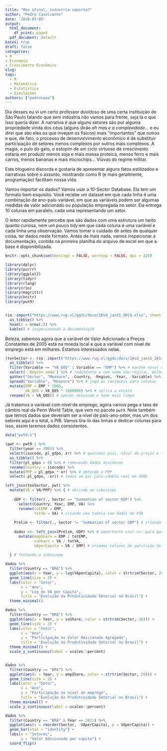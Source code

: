 ```yaml
---
title: "Mas afinal, indústria importa?"
author: "Pedro Cavalcante"
date: '2020-03-09'
output:
  html_document:
    df_print: paged
  pdf_document: default
katex: true
draft: false
categories:
- R
- Economia
- Crescimento Econômico
slug: 
tags:
  - R
  - Matemática
  - Estatística
  - Simulações
authors: ["pedrocava"]
---
```


Dia desses eu vi um certo professor duvidoso de uma certa instituição de São Paulo falando que sem indústria não vamos para frente, seja lá o que isso queria dizer. A narrativa é que alguns setores são por alguma propriedade vinda dos céus (alguns dirão _ah mas e a complexidade..._ e eu direi que são eles os que invejam os físicos) mais "importantes" que outros e que, de fato, o processo de desenvolvimento econômico é  de substituir participação de setores menos complexos por outros mais complexos. A magia, o pulo do gato, o estopim de um ciclo virtuoso de crescimento estaria em produzir menos soja e mais massa proteica, menos ferro e mais carros, menos bananas e mais microchips... Viúvas do regime militar. 

Este blogueiro discorda e gostaria de apresentar alguns fatos estilizados e narrativas sobre o assunto, mostrando como R (e mais geralmente, programação) facilitam nossa vida. 

Vamos importar os dados? Vamos usar a 10-Sector Database. Ela tem um formato bem esquisito. Você recebe um dataset em que cada linha é uma combinação de ano-país-variável, em que as variáveis podem ser algumas medidas de valor adicionado ou população empregada no setor. Ela entrega 10 colunas em paralelo, cada uma representando um setor.

O leitor rapidamente percebe que são dados com uma estrutura um tanto quanto curiosa, nem um pouco _tidy_ em que cada coluna é uma variável e cada linha uma observação. Vamos tomar o cuidado de antes de qualquer coisa, ter dados neste formato. Antes de mais nada, vamos inspecionar a documentação, contida na primeira planilha do arquivo de excel em que a base é disponibilizada. 

```R

knitr::opts_chunk$set(message = FALSE, warning = FALSE, dpi = 320)

library(dplyr)
library(purrr)
library(ggplot2)
library(tidyr)
library(rlang)
library(rio)
library(magrittr)
library(knitr)
library(pwt9)


rio::import("https://www.rug.nl/ggdc/docs/10sd_jan15_2014.xlsx", sheet = 1) %>%
  as_tibble() %>%
  head(n = nrow(.)) %>%
  kable() # inspecionando a documentação

```

Beleza, sabemos agora que a variável de Valor Adicionado a Preços Constantes de 2005 está na moeda local e que a variável com nível de emprego está em milhares. Estamos interessados nelas. 

```R

(tenSector <- rio::import("https://www.rug.nl/ggdc/docs/10sd_jan15_2014.xlsx", sheet = 2) %>%
  as_tibble() %>%
  filter(Variable == "VA_Q05" | Variable == "EMP") %>% # mantém nível de emprego e valor adicionado 
  select(-`Region code`) %>% # redundante e com nome não-regular, melhor tirar
  gather("Sector", "Measure", -Country, -Region, -Year, -Variable) %>% # traz colunas de setores para linhas
  spread("Variable", "Measure") %>% # joga as variáveis para colunas
  mutate(EMP = EMP * 1000,
         VA_Q05 = VA_Q05 * 1000000) %>% # aplica a escala
  rename(VA = VA_Q05)) # apenas deixando o nome mais limpo

```

Já tratamos a variável com nível de emprego, agora vamos pega a taxa de câmbio real da Penn World Table, que vem no pacote ``pwt9``. Note também que temos dados que deveriam ser a nível de país-ano-setor, mas um dos setores aqui é o total, o PIB. Vamos tira-lo das linhas e dedicar colunas para isso, assim teremos dados consistentes.

```R

data("pwt9.1")

(pwt <- pwt9.1 %>%
  filter(year == 2005) %>% 
  select(isocode, pl_gdpo, xr) %>% # queremos país, nível de preços e taxa de câmbio 
  as_tibble() %>%
  filter(pl_gdpo > 0) %>% # removendo dados duvidosos
  rename(Country = isocode) %>%
  mutate(PPP = pl_gdpo * xr) %>% # obtendo o PPP 
  select(-pl_gdpo, -xr)) # temos um par país-câmbio real em 2005

left_join(tenSector, pwt) %>%
  mutate(VA = VA/PPP) %>% { # abrindo um subescopo
    
    GDP <- filter(., Sector == "Summation of sector GDP") %>%
      select(Country, Year, EMP, VA) %>%
      rename(totEMP = EMP,
             totVA = VA) # criando uma tabela com dados de PIB
    
    Prelim <- filter(., Sector != "Summation of sector GDP") # criando uma com dados de setor
    
    dados <<- left_join(Prelim, GDP) %>% # importante usar <<- para que "dados" seja gerado no escopo acima
      mutate(empShare = EMP / totEMP,
             vaShare = VA / totVA,
             VAperCapita = VA / EMP) # criamos colunas de paritição do setor no agregado
    
  } # fechando o subescopo

```


```R

dados %>%
  filter(Country == "BRA") %>%
  ggplot(aes(x = Year, y = log(VAperCapita), color = strtrim(Sector, 20))) +
  geom_line(size = 2) +
  labs(color = "Setor",
       x = "Ano",
       y = "Log do VA per Capita",
       title = "Evolução da Produtividade Setorial no Brasil") +
  theme_minimal()

dados %>%
  filter(Country == "BRA") %>%
  ggplot(aes(x = Year, y = vaShare, color = strtrim(Sector, 20))) +
  geom_line(size = 2) +
  labs(color = "Setor",
       x = "Ano",
       y = "Participação no Valor Adicionado Agregado",
       title = "Evolução da Produtividade Setorial no Brasil") +
  theme_minimal() +
  scale_y_continuous(label = scales::percent)


dados %>%
  filter(Country == "BRA") %>%
  ggplot(aes(x = Year, y = empShare, color = strtrim(Sector, 20))) +
  geom_line(size = 2) +
  labs(color = "Setor",
       x = "Ano",
       y = "Participação no nível de emprego",
       title = "Evolução da Produtividade Setorial no Brasil") +
  theme_minimal() +
  scale_y_continuous(label = scales::percent)

dados %>%
  filter(Country == "BRA" & Year == 2011) %>%
  ggplot(aes(x = reorder(Sector, -VAperCapita), y = VAperCapita)) +
  geom_bar(stat = "identity") + 
  labs(x = "Setores",
       y = "Valor Adicionado per capita") +
  coord_flip()


```




